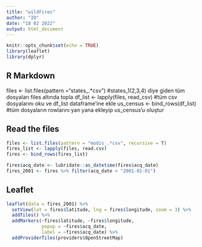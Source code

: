 ```yaml
---
title: "wildFires"
author: "IO"
date: "18 02 2022"
output: html_document
---
```


```r
knitr::opts_chunk$set(echo = TRUE)
library(leaflet)
library(dplyr)
```

## R Markdown

files <- list.files(pattern ="states_.*csv") #states_1(2,3,4) diye giden tüm dosyaları files altında topla
df_list <- lapply(files, read_csv)                 #tüm csv dosyalarını oku ve df_list dataframe'ine ekle
us_census <- bind_rows(df_list)                #tüm dosyaların rowlarını yan yana ekleyip us_census'u oluştur

## Read the files

```r
files <- list.files(pattern = "modis_.*csv", recursive = T)
fires_list <- lapply(files, read.csv)
fires <- bind_rows(fires_list)
```

```r
fires$acq_date <- lubridate::as_datetime(fires$acq_date)
fires_2001 <- fires %>% filter(acq_date < "2001-01-01")
```


## Leaflet

```r
leaflet(data = fires_2001) %>% 
  setView(lat = fires$latitude, lng = fires$longitude, zoom = 3) %>% 
  addTiles() %>% 
  addMarkers(~fires$latitude, ~fires$longitude, 
             popup = ~fires$acq_date, 
             label = ~fires$acq_date) %>%
  addProviderTiles(providers$OpenStreetMap)
```







